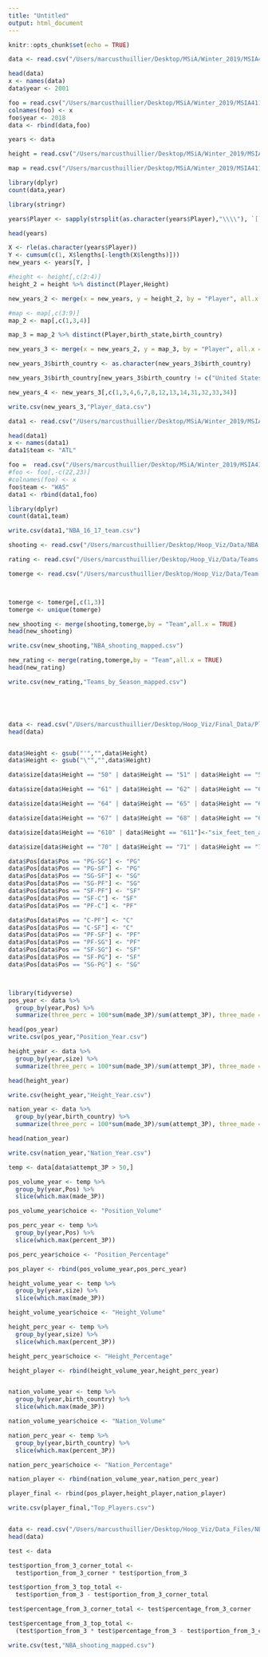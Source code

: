 ```yaml
---
title: "Untitled"
output: html_document
---
```


```r
knitr::opts_chunk$set(echo = TRUE)
```

```r
data <- read.csv("/Users/marcusthuillier/Desktop/MSiA/Winter_2019/MSIA411/Project/Viz3/2001.csv", sep = ",")

```


```r
head(data)
x <- names(data)
data$year <- 2001
```


```r

foo = read.csv("/Users/marcusthuillier/Desktop/MSiA/Winter_2019/MSIA411/Project/Viz3/2018.csv", sep = ",")
colnames(foo) <- x
foo$year <- 2018
data <- rbind(data,foo)
```

```r
years <- data

```

```r
height = read.csv("/Users/marcusthuillier/Desktop/MSiA/Winter_2019/MSIA411/Project/Viz3/HeightData2.csv", sep = ",")

map = read.csv("/Users/marcusthuillier/Desktop/MSiA/Winter_2019/MSIA411/Project/Viz3/MapData2.csv", sep = ",")

```



```r
library(dplyr)
count(data,year)
```

```r
library(stringr)

years$Player <- sapply(strsplit(as.character(years$Player),"\\\\"), `[`, 1)
```


```r
head(years)

```



```r
X <- rle(as.character(years$Player))
Y <- cumsum(c(1, X$lengths[-length(X$lengths)]))
new_years <- years[Y, ]

```

```r
#height <- height[,c(2:4)]
height_2 = height %>% distinct(Player,Height)

```

```r

new_years_2 <- merge(x = new_years, y = height_2, by = "Player", all.x = TRUE)

```

```r
#map <- map[,c(3:9)]
map_2 <- map[,c(1,3,4)]

```

```r
map_3 = map_2 %>% distinct(Player,birth_state,birth_country)

```

```r

new_years_3 <- merge(x = new_years_2, y = map_3, by = "Player", all.x = TRUE)

```











```r

new_years_3$birth_country <- as.character(new_years_3$birth_country)

new_years_3$birth_country[new_years_3$birth_country != c("United States")] = "International"

```

```r
new_years_4 <- new_years_3[,c(1,3,4,6,7,8,12,13,14,31,32,33,34)]


```


```r
write.csv(new_years_3,"Player_data.csv")

```











```r
data1 <- read.csv("/Users/marcusthuillier/Desktop/MSiA/Winter_2019/MSIA411/Project/NBA shot log 16-17-regular season/shot log ATL.csv")
```


```r
head(data1)
x <- names(data1)
data1$team <- "ATL"
```

```r

foo =  read.csv("/Users/marcusthuillier/Desktop/MSiA/Winter_2019/MSIA411/Project/NBA shot log 16-17-regular season/shot log WAS.csv")
#foo <- foo[,-c(22,23)]
#colnames(foo) <- x
foo$team <- "WAS"
data1 <- rbind(data1,foo)
```


```r
library(dplyr)
count(data1,team)
```

```r
write.csv(data1,"NBA_16_17_team.csv")

```



```r
shooting <- read.csv("/Users/marcusthuillier/Desktop/Hoop_Viz/Data/NBA Shooting.csv", sep = ",")

rating <- read.csv("/Users/marcusthuillier/Desktop/Hoop_Viz/Data/Teams by Season.csv", sep = ",")

tomerge <- read.csv("/Users/marcusthuillier/Desktop/Hoop_Viz/Data/Team map.csv", sep = ",")




```

```r
tomerge <- tomerge[,c(1,3)]
tomerge <- unique(tomerge)


```

```r
new_shooting <- merge(shooting,tomerge,by = "Team",all.x = TRUE)
head(new_shooting)

write.csv(new_shooting,"NBA_shooting_mapped.csv")


```

```r

new_rating <- merge(rating,tomerge,by = "Team",all.x = TRUE)
head(new_rating)

write.csv(new_rating,"Teams_by_Season_mapped.csv")






```

```r

data <- read.csv("/Users/marcusthuillier/Desktop/Hoop_Viz/Final_Data/Player_data.csv", sep = ",")
head(data)



```
```r

data$Height <- gsub("'","",data$Height)
data$Height <- gsub("\"","",data$Height)

```

```r
data$size[data$Height == "50" | data$Height == "51" | data$Height == "52" | data$Height == "53" | data$Height == "54" | data$Height == "55" | data$Height == "56" | data$Height == "57" | data$Height == "58" | data$Height == "59" | data$Height == "510" | data$Height == "511" | data$Height == "60"]<-"six_feet_and_under"

data$size[data$Height == "61" | data$Height == "62" | data$Height == "63"]<-"six_feet_one_to_three"

data$size[data$Height == "64" | data$Height == "65" | data$Height == "66"]<-"six_feet_four_to_six"

data$size[data$Height == "67" | data$Height == "68" | data$Height == "69"]<-"six_feet_seven_to_nine"

data$size[data$Height == "610" | data$Height == "611"]<-"six_feet_ten_and_eleven"

data$size[data$Height == "70" | data$Height == "71" | data$Height == "72" | data$Height == "73" | data$Height == "74" | data$Height == "75" | data$Height == "76"]<-"seven_feet_and_above"
```


```r
data$Pos[data$Pos == "PG-SG"] <- "PG"
data$Pos[data$Pos == "PG-SF"] <- "PG"
data$Pos[data$Pos == "SG-SF"] <- "SG"
data$Pos[data$Pos == "SG-PF"] <- "SG"
data$Pos[data$Pos == "SF-PF"] <- "SF"
data$Pos[data$Pos == "SF-C"] <- "SF"
data$Pos[data$Pos == "PF-C"] <- "PF"

data$Pos[data$Pos == "C-PF"] <- "C"
data$Pos[data$Pos == "C-SF"] <- "C"
data$Pos[data$Pos == "PF-SF"] <- "PF"
data$Pos[data$Pos == "PF-SG"] <- "PF"
data$Pos[data$Pos == "SF-SG"] <- "SF"
data$Pos[data$Pos == "SF-PG"] <- "SF"
data$Pos[data$Pos == "SG-PG"] <- "SG"




```

```r
library(tidyverse)
pos_year <- data %>% 
  group_by(year,Pos) %>%
  summarize(three_perc = 100*sum(made_3P)/sum(attempt_3P), three_made = sum(made_3P), three_att = sum(attempt_3P)) 

head(pos_year)
write.csv(pos_year,"Position_Year.csv")

```

```r
height_year <- data %>% 
  group_by(year,size) %>%
  summarize(three_perc = 100*sum(made_3P)/sum(attempt_3P), three_made = sum(made_3P), three_att = sum(attempt_3P)) 

head(height_year)

write.csv(height_year,"Height_Year.csv")

```

```r

nation_year <- data %>% 
  group_by(year,birth_country) %>%
  summarize(three_perc = 100*sum(made_3P)/sum(attempt_3P), three_made = sum(made_3P), three_att = sum(attempt_3P)) 

head(nation_year)

write.csv(nation_year,"Nation_Year.csv")

```

```r
temp <- data[data$attempt_3P > 50,]

pos_volume_year <- temp %>% 
  group_by(year,Pos) %>% 
  slice(which.max(made_3P))

pos_volume_year$choice <- "Position_Volume" 

pos_perc_year <- temp %>% 
  group_by(year,Pos) %>% 
  slice(which.max(percent_3P))

pos_perc_year$choice <- "Position_Percentage" 

pos_player <- rbind(pos_volume_year,pos_perc_year)
```





```r

height_volume_year <- temp %>% 
  group_by(year,size) %>% 
  slice(which.max(made_3P))

height_volume_year$choice <- "Height_Volume" 

height_perc_year <- temp %>% 
  group_by(year,size) %>% 
  slice(which.max(percent_3P))

height_perc_year$choice <- "Height_Percentage" 

height_player <- rbind(height_volume_year,height_perc_year)



```


```r
nation_volume_year <- temp %>% 
  group_by(year,birth_country) %>% 
  slice(which.max(made_3P))

nation_volume_year$choice <- "Nation_Volume" 

nation_perc_year <- temp %>% 
  group_by(year,birth_country) %>% 
  slice(which.max(percent_3P))

nation_perc_year$choice <- "Nation_Percentage" 

nation_player <- rbind(nation_volume_year,nation_perc_year)
```


```r
player_final <- rbind(pos_player,height_player,nation_player)

write.csv(player_final,"Top_Players.csv")

```

```r





```















```r
data <- read.csv("/Users/marcusthuillier/Desktop/Hoop_Viz/Data_Files/NBA_shooting_mapped.csv", sep = ",")
head(data)
```

```r
test <- data

```

```r
test$portion_from_3_corner_total <- 
  test$portion_from_3_corner * test$portion_from_3

test$portion_from_3_top_total <- 
  test$portion_from_3 - test$portion_from_3_corner_total

test$percentage_from_3_corner_total <- test$percentage_from_3_corner

test$percentage_from_3_top_total <- 
  (test$portion_from_3 * test$percentage_from_3 - test$portion_from_3_corner_total * test$percentage_from_3_corner_total) / test$portion_from_3_top_total

```

```r

write.csv(test,"NBA_shooting_mapped.csv")

```











